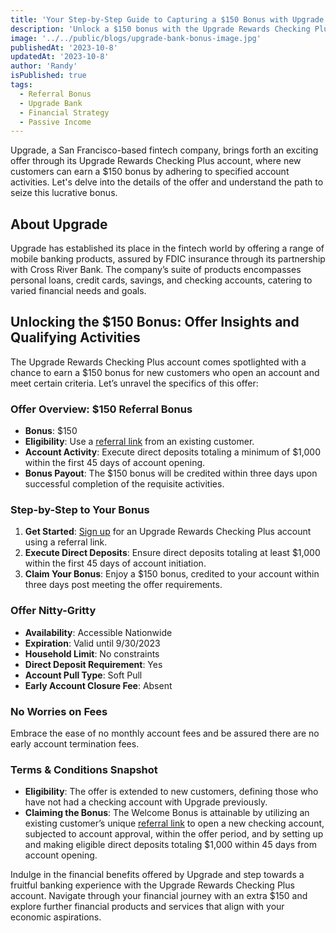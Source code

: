 ```yaml
---
title: 'Your Step-by-Step Guide to Capturing a $150 Bonus with Upgrade Rewards Checking Plus'
description: 'Unlock a $150 bonus with the Upgrade Rewards Checking Plus account! Navigate through our comprehensive step-by-step guide to successfully secure your bonus and enhance your banking experience with Upgrade.'
image: '../../public/blogs/upgrade-bank-bonus-image.jpg'
publishedAt: '2023-10-8'
updatedAt: '2023-10-8'
author: 'Randy'
isPublished: true
tags:
  - Referral Bonus
  - Upgrade Bank
  - Financial Strategy
  - Passive Income
---
```


Upgrade, a San Francisco-based fintech company, brings forth an exciting offer through its Upgrade Rewards Checking Plus account, where new customers can earn a $150 bonus by adhering to specified account activities. Let's delve into the details of the offer and understand the path to seize this lucrative bonus.

## About Upgrade

Upgrade has established its place in the fintech world by offering a range of mobile banking products, assured by FDIC insurance through its partnership with Cross River Bank. The company’s suite of products encompasses personal loans, credit cards, savings, and checking accounts, catering to varied financial needs and goals.

## Unlocking the $150 Bonus: Offer Insights and Qualifying Activities

The Upgrade Rewards Checking Plus account comes spotlighted with a chance to earn a $150 bonus for new customers who open an account and meet certain criteria. Let’s unravel the specifics of this offer:

### Offer Overview: $150 Referral Bonus

- **Bonus**: $150
- **Eligibility**: Use a <a href="https://upgrade.com/r/FyeRsQp1bP" target="_blank" rel="noopener noreferrer">referral link</a> from an existing customer.
- **Account Activity**: Execute direct deposits totaling a minimum of $1,000 within the first 45 days of account opening.
- **Bonus Payout**: The $150 bonus will be credited within three days upon successful completion of the requisite activities.

### Step-by-Step to Your Bonus

1. **Get Started**: <a href="https://upgrade.com/r/FyeRsQp1bP" target="_blank" rel="noopener noreferrer">Sign up</a> for an Upgrade Rewards Checking Plus account using a referral link.
2. **Execute Direct Deposits**: Ensure direct deposits totaling at least $1,000 within the first 45 days of account initiation.
3. **Claim Your Bonus**: Enjoy a $150 bonus, credited to your account within three days post meeting the offer requirements.

### Offer Nitty-Gritty

- **Availability**: Accessible Nationwide
- **Expiration**: Valid until 9/30/2023
- **Household Limit**: No constraints
- **Direct Deposit Requirement**: Yes
- **Account Pull Type**: Soft Pull
- **Early Account Closure Fee**: Absent

### No Worries on Fees

Embrace the ease of no monthly account fees and be assured there are no early account termination fees.

### Terms & Conditions Snapshot

- **Eligibility**: The offer is extended to new customers, defining those who have not had a checking account with Upgrade previously.
- **Claiming the Bonus**: The Welcome Bonus is attainable by utilizing an existing customer’s unique <a href="https://upgrade.com/r/FyeRsQp1bP" target="_blank" rel="noopener noreferrer">referral link</a> to open a new checking account, subjected to account approval, within the offer period, and by setting up and making eligible direct deposits totaling $1,000 within 45 days from account opening.

Indulge in the financial benefits offered by Upgrade and step towards a fruitful banking experience with the Upgrade Rewards Checking Plus account. Navigate through your financial journey with an extra $150 and explore further financial products and services that align with your economic aspirations.
